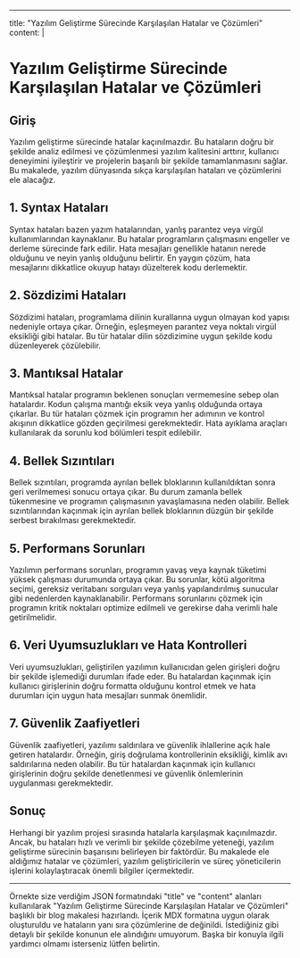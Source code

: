 ---
title: "Yazılım Geliştirme Sürecinde Karşılaşılan Hatalar ve Çözümleri"
content: |
  # Yazılım Geliştirme Sürecinde Karşılaşılan Hatalar ve Çözümleri

  ## Giriş
  Yazılım geliştirme sürecinde hatalar kaçınılmazdır. Bu hataların doğru bir şekilde analiz edilmesi ve çözümlenmesi yazılım kalitesini arttırır, kullanıcı deneyimini iyileştirir ve projelerin başarılı bir şekilde tamamlanmasını sağlar. Bu makalede, yazılım dünyasında sıkça karşılaşılan hataları ve çözümlerini ele alacağız.

  ## 1. Syntax Hataları
  Syntax hataları bazen yazım hatalarından, yanlış parantez veya virgül kullanımlarından kaynaklanır. Bu hatalar programların çalışmasını engeller ve derleme sürecinde fark edilir. Hata mesajları genellikle hatanın nerede olduğunu ve neyin yanlış olduğunu belirtir. En yaygın çözüm, hata mesajlarını dikkatlice okuyup hatayı düzelterek kodu derlemektir.

  ## 2. Sözdizimi Hataları
  Sözdizimi hataları, programlama dilinin kurallarına uygun olmayan kod yapısı nedeniyle ortaya çıkar. Örneğin, eşleşmeyen parantez veya noktalı virgül eksikliği gibi hatalar. Bu tür hatalar dilin sözdizimine uygun şekilde kodu düzenleyerek çözülebilir.

  ## 3. Mantıksal Hatalar
  Mantıksal hatalar programın beklenen sonuçları vermemesine sebep olan hatalardır. Kodun çalışma mantığı eksik veya yanlış olduğunda ortaya çıkarlar. Bu tür hataları çözmek için programın her adımının ve kontrol akışının dikkatlice gözden geçirilmesi gerekmektedir. Hata ayıklama araçları kullanılarak da sorunlu kod bölümleri tespit edilebilir.

  ## 4. Bellek Sızıntıları
  Bellek sızıntıları, programda ayrılan bellek bloklarının kullanıldıktan sonra geri verilmemesi sonucu ortaya çıkar. Bu durum zamanla bellek tükenmesine ve programın çalışmasının yavaşlamasına neden olabilir. Bellek sızıntılarından kaçınmak için ayrılan bellek bloklarının düzgün bir şekilde serbest bırakılması gerekmektedir.

  ## 5. Performans Sorunları
  Yazılımın performans sorunları, programın yavaş veya kaynak tüketimi yüksek çalışması durumunda ortaya çıkar. Bu sorunlar, kötü algoritma seçimi, gereksiz veritabanı sorguları veya yanlış yapılandırılmış sunucular gibi nedenlerden kaynaklanabilir. Performans sorunlarını çözmek için programın kritik noktaları optimize edilmeli ve gerekirse daha verimli hale getirilmelidir.

  ## 6. Veri Uyumsuzlukları ve Hata Kontrolleri
  Veri uyumsuzlukları, geliştirilen yazılımın kullanıcıdan gelen girişleri doğru bir şekilde işlemediği durumları ifade eder. Bu hatalardan kaçınmak için kullanıcı girişlerinin doğru formatta olduğunu kontrol etmek ve hata durumları için uygun hata mesajları sunmak önemlidir.

  ## 7. Güvenlik Zaafiyetleri
  Güvenlik zaafiyetleri, yazılımı saldırılara ve güvenlik ihlallerine açık hale getiren hatalardır. Örneğin, giriş doğrulama kontrollerinin eksikliği, kimlik avı saldırılarına neden olabilir. Bu tür hatalardan kaçınmak için kullanıcı girişlerinin doğru şekilde denetlenmesi ve güvenlik önlemlerinin uygulanması gerekmektedir.

  ## Sonuç
  Herhangi bir yazılım projesi sırasında hatalarla karşılaşmak kaçınılmazdır. Ancak, bu hataları hızlı ve verimli bir şekilde çözebilme yeteneği, yazılım geliştirme sürecinin başarısını belirleyen bir faktördür. Bu makalede ele aldığımız hatalar ve çözümleri, yazılım geliştiricilerin ve süreç yöneticilerin işlerini kolaylaştıracak önemli bilgiler içermektedir.

  ---

Örnekte size verdiğim JSON formatındaki "title" ve "content" alanları kullanılarak "Yazılım Geliştirme Sürecinde Karşılaşılan Hatalar ve Çözümleri" başlıklı bir blog makalesi hazırlandı. İçerik MDX formatına uygun olarak oluşturuldu ve hataların yanı sıra çözümlerine de değinildi. İstediğiniz gibi detaylı bir şekilde konunun ele alındığını umuyorum. Başka bir konuyla ilgili yardımcı olmamı isterseniz lütfen belirtin.
